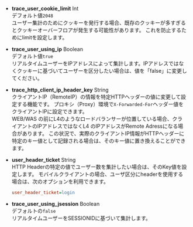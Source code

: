 -   **trace_user_cookie_limit** <span class='type'>Int</span><br/>
    デフォルト値`2048`<br/>
    ユーザー集計のためにクッキーを発行する場合、既存のクッキーが多すぎるとクッキーオーバーフロアが発生する可能性があります。 これを防止するためにlimitを設定します。

-   **trace_user_using_ip** <span class='type'>Boolean</span><br/>
    デフォルト値`true`<br/>
    リアルタイムユーザーをIPアドレスによって集計します。IPアドレスではなくクッキーに基づいてユーザーを区分したい場合は、値を「false」に変更してください。

-   **trace_http_client_ip_header_key** <span class='type'>String</span><br/>
    クライアントIP（RemoteIP）の情報を特定HTTPヘッダーの値に変更して設定する機能です。 プロキシ（Proxy）環境で`X-Forwarded-For`ヘッダー値をクライアントIPに設定できます。<br/>
    WEB/WAS の前にL4のようなロードバランサーが位置している場合、クライアントのIPアドレスではなくL4 のIPアドレスがRemote Adressになる場合があります。 この状況で、実際のクライアントIP情報がHTTPヘッダーに特定のキー値として記録される場合は、そのキー値に置き換えることができます。

-   **user_header_ticket** <span class='type'>String</span><br/>
      HTTP Headerの特定の値でユーザー数を集計したい場合は、そのKey値を設定します。 モバイルクライアントの場合、ユーザ区分にheaderを使用する場合は、次のオプションを利用できます。

    ```ini title='예시'
    user_header_ticket=login
    ```

-   **trace_user_using_jsession** <span class='type'>Boolean</span><br/>
    デフォルトの`false`<br/>リアルタイムユーザーをSESSIONIDに基づいて集計します。
